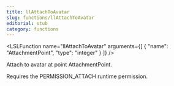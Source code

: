 ```yaml
---
title: llAttachToAvatar
slug: functions/llAttachToAvatar
editorial: stub
category: functions
---
```


<LSLFunction
	name="llAttachToAvatar"
	arguments={[
	{
		"name": "AttachmentPoint",
		"type": "integer"
	}
]}
/>

Attach to avatar at point AttachmentPoint.

Requires the PERMISSION_ATTACH runtime permission.
